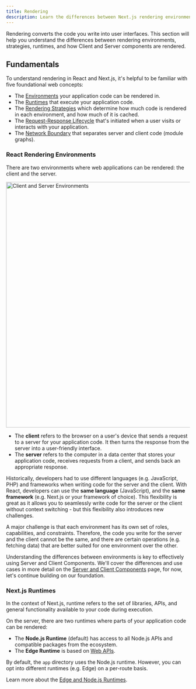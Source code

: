 ```yaml
---
title: Rendering
description: Learn the differences between Next.js rendering environments, strategies, and runtimes.
---
```


Rendering converts the code you write into user interfaces. This section will help you understand the differences between rendering environments, strategies, runtimes, and how Client and Server components are rendered.

## Fundamentals

To understand rendering in React and Next.js, it's helpful to be familiar with five foundational web concepts:

- The [Environments](#environemnts) your application code can be rendered in.
- The [Runtimes](#runtimes) that execute your application code.
- The [Rendering Strategies](#rendering-strategies) which determine how much code is rendered in each environment, and how much of it is cached.
- The [Request-Response Lifecycle](#request-response-lifecycle) that's initiated when a user visits or interacts with your application.
- The [Network Boundary](#network-boundary) that separates server and client code (module graphs).

### React Rendering Environments

There are two environments where web applications can be rendered: the client and the server.

<Image
  alt="Client and Server Environments"
  srcLight="/docs/light/client-and-server-environments.png"
  srcDark="/docs/dark/client-and-server-environments.png"
  width="1600"
  height="672"
/>

- The **client** refers to the browser on a user's device that sends a request to a server for your application code. It then turns the response from the server into a user-friendly interface.
- The **server** refers to the computer in a data center that stores your application code, receives requests from a client, and sends back an appropriate response.

Historically, developers had to use different languages (e.g. JavaScript, PHP) and frameworks when writing code for the server and the client. With React, developers can use the **same language** (JavaScript), and the **same framework** (e.g. Next.js or your framework of choice). This flexibility is great as it allows you to seamlessly write code for the server or the client without context switching - but this flexibility also introduces new challenges.

A major challenge is that each environment has its own set of roles, capabilities, and constraints. Therefore, the code you write for the server and the client cannot be the same, and there are certain operations (e.g. fetching data) that are better suited for one environment over the other.

Understanding the differences between environments is key to effectively using Server and Client Components. We'll cover the differences and use cases in more detail on the [Server and Client Components](/docs/app/building-your-application/rendering/01-server-and-client-components) page, for now, let's continue building on our foundation.

### Next.js Runtimes

In the context of Next.js, runtime refers to the set of libraries, APIs, and general functionality available to your code during execution.

On the server, there are two runtimes where parts of your application code can be rendered:

- The **Node.js Runtime** (default) has access to all Node.js APIs and compatible packages from the ecosystem.
- The **Edge Runtime** is based on [Web APIs](/docs/app/api-reference/edge).

By default, the `app` directory uses the Node.js runtime. However, you can opt into different runtimes (e.g. Edge) on a per-route basis.

Learn more about the [Edge and Node.js Runtimes](/docs/app/building-your-application/rendering/03-edge-and-nodejs-runtimes).
